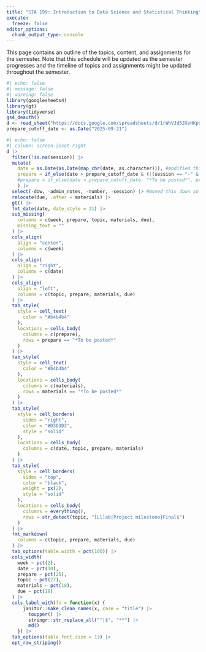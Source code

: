 ```yaml
---
title: "STA 199: Introduction to Data Science and Statistical Thinking"
execute: 
  freeze: false
editor_options: 
  chunk_output_type: console
---
```


This page contains an outline of the topics, content, and assignments for the semester. Note that this schedule will be updated as the semester progresses and the timeline of topics and assignments might be updated throughout the semester.

```r
#| echo: false
#| message: false
#| warning: false
library(googlesheets4)
library(gt)
library(tidyverse)
gs4_deauth()
d <- read_sheet("https://docs.google.com/spreadsheets/d/1rWhVJd5JXvHKpsUkXz8I4dRr1E6_u8__GgTS-Ir0sq8/edit?gid=675503730#gid=675503730", sheet = "Schedule")
prepare_cutoff_date <- as.Date("2025-09-21")
```

```r
#| echo: false
#| column: screen-inset-right
d |>
  filter(!is.na(session)) |>
  mutate(
    date = as.Date(as.Date(map_chr(date, as.character))), #modified this as date is a list of dttm variables
    prepare = if_else(date > prepare_cutoff_date & (!(session == "-" & is.na(topic) & is.na(prepare))), "_To be posted_", prepare) #added the other & statements so that deadlines don't have "To be posted" language
    #prepare = if_else(date > prepare_cutoff_date, "*To be posted*", prepare) #added the other & statements so that deadlines don't have "To be posted" language
    ) |>
  select(-dow, -admin_notes, -number, -session) |> #moved this down so i can use session value in above mutate prepare line
  relocate(due, .after = materials) |>
  gt() |>
  fmt_date(date, date_style = 31) |>
  sub_missing(
    columns = c(week, prepare, topic, materials, due), 
    missing_text = ""
  ) |>
  cols_align(
    align = "center", 
    columns = c(week)
  ) |>
  cols_align(
    align = "right", 
    columns = c(date)
  ) |>
  cols_align(
    align = "left", 
    columns = c(topic, prepare, materials, due)
  ) |>
  tab_style(
    style = cell_text(
      color = "#b4b4b4"
    ),
    locations = cells_body(
      columns = c(prepare),
      rows = prepare == "*To be posted*"
    )
  ) |>
  tab_style(
    style = cell_text(
      color = "#b4b4b4"
    ),
    locations = cells_body(
      columns = c(materials),
      rows = materials == "*To be posted*"
    )
  ) |>
  tab_style(
    style = cell_borders(
      sides = "right",
      color = "#D3D3D3",
      style = "solid"
    ),
    locations = cells_body(
      columns = c(date, topic, prepare, materials)
    )
  ) |>
  tab_style(
    style = cell_borders(
      sides = "top",
      color = "black",
      weight = px(2),
      style = "solid"
    ),
    locations = cells_body(
      columns = everything(),
      rows = str_detect(topic, "[Ll]ab|Project milestone|Final$")
    )
  ) |>
  fmt_markdown(
    columns = c(topic, prepare, materials, due)
  ) |>
  tab_options(table.width = pct(100)) |>
  cols_width(
    week ~ pct(2),
    date ~ pct(10), 
    prepare ~ pct(25),
    topic ~ pct(27),
    materials ~ pct(18),
    due ~ pct(18)
  ) |>
  cols_label_with(fn = function(x) {
      janitor::make_clean_names(x, case = "title") |>
        toupper() |>
        stringr::str_replace_all("^|$", "**") |>
        md()
    }) |>
  tab_options(table.font.size = 13) |>
  opt_row_striping()
```

